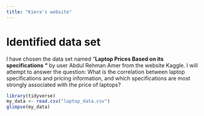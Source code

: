 ```yaml
---
title: "Kiera's website"
---
```


# Identified data set

I have chosen the data set named "**Laptop Prices Based on its specifications "** by user Abdul Rehman Amer from the website Kaggle. I will attempt to answer the question: What is the correlation between laptop specifications and pricing information, and which specifications are most strongly associated with the price of laptops?

```r
library(tidyverse)
my_data <- read.csv("laptop_data.csv")
glimpse(my_data)
```
